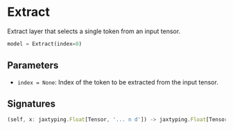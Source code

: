 
# Extract

Extract layer that selects a single token from an input tensor.

```python copy
model = Extract(index=0)
```

## Parameters

- `index = None`: Index of the token to be extracted from the input tensor.

## Signatures
```ts
(self, x: jaxtyping.Float[Tensor, '... n d']) -> jaxtyping.Float[Tensor, '... d']

